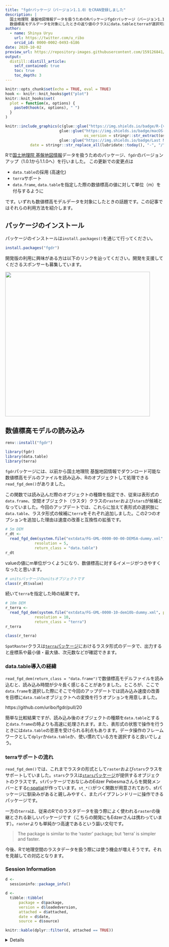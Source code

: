 ```yaml
---
title: "fgdrパッケージ（バージョン1.1.0）をCRAN登録しました"
description: |
  国土地理院 基盤地図情報データを扱うためのRパッケージfgdrパッケージ（バージョン1.1.0）をCRANに登録しました。
  数値標高モデルデータを対象にしたときの返り値のクラスにdata.tableとterraが選択可能になりました。
author:
  - name: Shinya Uryu
    url: https://twitter.com/u_ribo
    orcid_id: 0000-0002-0493-6186
date: 2020-10-02
preview_url: https://repository-images.githubusercontent.com/159126841/dc4e9d00-e809-11e9-92e8-a38ef58b804e
output:
  distill::distill_article:
    self_contained: true
    toc: true
    toc_depth: 3
---
```


```r
knitr::opts_chunk$set(echo = TRUE, eval = TRUE)
hook <- knitr::knit_hooks$get("plot")
knitr::knit_hooks$set(
  plot = function(x, options) {
    paste0(hook(x, options), " ")
  }
)
```

```r
knitr::include_graphics(c(glue::glue("https://img.shields.io/badge/R-{version}-brightgreen", version = getRversion()),
                        glue::glue("https://img.shields.io/badge/macOS-{os_version}-brightgreen", 
                                   os_version = stringr::str_extract(osVersion, "[0-9]{1,}.[0-9]{1,}.[0-9]{1,}")),
                        glue::glue("https://img.shields.io/badge/Last Modified-{date}-brightgreen",
           date = stringr::str_replace_all(lubridate::today(), "-", "/"))))
```

Rで[国土地理院 基盤地図情報](https://www.gsi.go.jp/kiban/)データを扱うためのパッケージ、`fgdr`のバージョンアップ（1.0.1から1.1.0へ）を行いました。
この更新での変更点は

- `data.table`の採用 (高速化)
- `terra`サポート
- `data.frame`, `data.table`を指定した際の数値標高の値に対して単位（m）を付与するように

です。いずれも数値標高モデルデータを対象にしたときの話題です。この記事ではそれらの利用方法を紹介します。

## パッケージのインストール

パッケージのインストールは`install.packages()`を通じて行ってください。

```r
install.packages("fgdr")
```

開発版の利用に興味がある方は以下のリンクを辿ってください。開発を支援してくださるスポンサーも募集しています。

<a href="https://github.com/uribo/fgdr"><img src="https://github-link-card.s3.ap-northeast-1.amazonaws.com/uribo/fgdr.png" width="460px"></a>

## 数値標高モデルの読み込み

```r
renv::install("fgdr")
```

```r
library(fgdr)
library(data.table)
library(terra)
```

`fgdr`パッケージには、以前から国土地理院 基盤地図情報でダウンロード可能な数値標高モデルのファイルを読み込み、Rのオブジェクトして処理できる`read_fgd_dem()`がありました。

この関数では読み込んだ際のオブジェクトの種類を指定でき、従来は表形式の`data.frame`、空間オブジェクト（ラスタ）クラスの`raster`および`stars`が候補となっていました。今回のアップデートでは、これらに加えて表形式の選択肢に`data.table`、ラスタ形式の候補に`terra`をそれぞれ追加しました。この2つのオプションを追加した理由は速度の改善と互換性の拡張です。

```r
# 5m DEM
r_dt <- 
  read_fgd_dem(system.file("extdata/FG-GML-0000-00-00-DEM5A-dummy.xml", package = "fgdr"),
             resolution = 5,
             return_class = "data.table")
r_dt
```
valueの値にm単位がつくようになり、数値標高に対するイメージがつきやすくなったと思います。

```r
# unitsパッケージのunitsオブジェクトです
class(r_dt$value)
```

続いて`terra`を指定した時の結果です。

```r
# 10m DEM
r_terra <- 
  read_fgd_dem(system.file("extdata/FG-GML-0000-10-dem10b-dummy.xml", package = "fgdr"),
             resolution = 10,
             return_class = "terra")
r_terra
```

```r
class(r_terra)
```

`SpatRaster`クラスは[`terra`パッケージ](https://rspatial.org/terra)におけるラスタ形式のデータで、出力すると座標系や最小値・最大値、次元数などが確認できます。


### data.table導入の経緯

`read_fgd_dem(return_class = "data.frame")`で数値標高モデルファイルを読み込むと、読み込み時間が少々長く感じることがありました。ところが、ここで`data.frame`を選択した際にそこで今回のアップデートでは読み込み速度の改善を目標に`data.table`オブジェクトへの変換を行うオプションを用意しました。

https://github.com/uribo/fgdr/pull/20

簡単な比較結果ですが、読み込み後のオブジェクトの種類を`data.table`とすると`data.frame`の時よりも高速に処理されます。また、表形式の状態で操作を行うときには`data.table`の恩恵を受けられる利点もあります。データ操作のフレームワークとして`dplyr`か`data.table`か、使い慣れている方を選択すると良いでしょう。

### terraサポートの流れ

`read_fgd_dem()`では、これまでラスタの形式として`raster`および`stars`クラスをサポートしていました。`stars`クラスは[`stars`パッケージ](https://r-spatial.github.io/stars/)が提供するオブジェクトのクラスです。`sf`パッケージでおなじみのEdzer Pebesmaさんらを開発メンバーとする[r-spatial](https://www.r-spatial.org/)が作っています。`st_*()`がつく関数が用意されており、sfパッケージに馴染みがあると親しみやすく、またパイプフレンドリーに操作できるパッケージです。

一方の`terra`は、従来のRでのラスタデータを扱う際によく使われる`raster`の後継とされる新しいパッケージです（こちらの開発にもEdzerさんは携わっています）。`raster`よりも単純かつ高速であるという謳い文句です。

> The package is similar to the 'raster' package; but 'terra' is simpler and faster.

今後、Rで地理空間のラスタデータを扱う際には使う機会が増えそうです。それを見越しての対応となります。

### Session Information

```r
d <- 
  sessioninfo::package_info()

d <- 
  tibble::tibble(
      package = d$package,
      version = d$loadedversion,
      attached = d$attached,
      date = d$date,
      source = d$source)

knitr::kable(dplyr::filter(d, attached == TRUE))
```

<details>

```r
knitr::kable(d)
```

</details>
